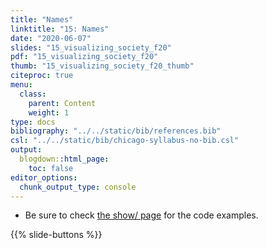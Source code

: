 ```yaml
---
title: "Names"
linktitle: "15: Names"
date: "2020-06-07"
slides: "15_visualizing_society_f20"    
pdf: "15_visualizing_society_f20"
thumb: "15_visualizing_society_f20_thumb"    
citeproc: true
menu:
  class:
    parent: Content
    weight: 1
type: docs
bibliography: "../../static/bib/references.bib"
csl: "../../static/bib/chicago-syllabus-no-bib.csl"
output:
  blogdown::html_page:
    toc: false
editor_options: 
  chunk_output_type: console
---
```


- Be sure to check [the show/ page](/show/15-show/) for the code examples. 


{{% slide-buttons %}}
